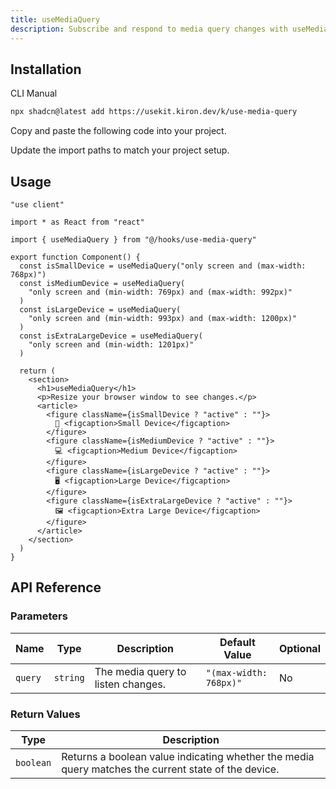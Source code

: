 ```yaml
---
title: useMediaQuery
description: Subscribe and respond to media query changes with useMediaQuery.
---
```


<ComponentPreview name="use-media-query-demo" />

## Installation

<Tabs defaultValue="cli">

<TabsList>
  <TabsTrigger value="cli">CLI</TabsTrigger>
  <TabsTrigger value="manual">Manual</TabsTrigger>
</TabsList>

<TabsContent value="cli">

```bash
npx shadcn@latest add https://usekit.kiron.dev/k/use-media-query
```

</TabsContent>

<TabsContent value="manual">

<Steps>

<Step>Copy and paste the following code into your project.</Step>

<ComponentSource name="use-media-query" />

<Step>Update the import paths to match your project setup.</Step>

</Steps>

</TabsContent>

</Tabs>

## Usage

```tsx {5, 8-17}
"use client"

import * as React from "react"

import { useMediaQuery } from "@/hooks/use-media-query"

export function Component() {
  const isSmallDevice = useMediaQuery("only screen and (max-width: 768px)")
  const isMediumDevice = useMediaQuery(
    "only screen and (min-width: 769px) and (max-width: 992px)"
  )
  const isLargeDevice = useMediaQuery(
    "only screen and (min-width: 993px) and (max-width: 1200px)"
  )
  const isExtraLargeDevice = useMediaQuery(
    "only screen and (min-width: 1201px)"
  )

  return (
    <section>
      <h1>useMediaQuery</h1>
      <p>Resize your browser window to see changes.</p>
      <article>
        <figure className={isSmallDevice ? "active" : ""}>
          📱 <figcaption>Small Device</figcaption>
        </figure>
        <figure className={isMediumDevice ? "active" : ""}>
          💻 <figcaption>Medium Device</figcaption>
        </figure>
        <figure className={isLargeDevice ? "active" : ""}>
          🖥️ <figcaption>Large Device</figcaption>
        </figure>
        <figure className={isExtraLargeDevice ? "active" : ""}>
          🖼️ <figcaption>Extra Large Device</figcaption>
        </figure>
      </article>
    </section>
  )
}
```

## API Reference

### Parameters

| Name    | Type     | Description                        | Default Value          | Optional |
| ------- | -------- | ---------------------------------- | ---------------------- | -------- |
| `query` | `string` | The media query to listen changes. | `"(max-width: 768px)"` | No       |

### Return Values

| Type      | Description                                                                                         |
| --------- | --------------------------------------------------------------------------------------------------- |
| `boolean` | Returns a boolean value indicating whether the media query matches the current state of the device. |
